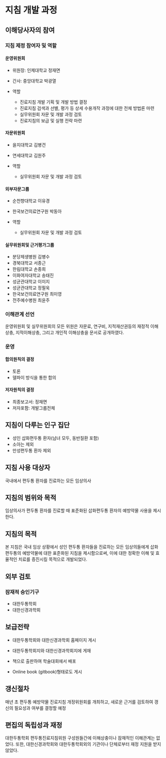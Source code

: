 
# 지침 개발 과정 

## 이해당사자의 참여 
### 지침 제정 참여자 및 역할 

#### 운영위원회 {-}
- 위원장: 인제대학교 정재면
- 간사: 중앙대학교 박광열

- 역할 
  + 진료지침 개발 기획 및 개발 방법 결정
  + 진료지침 검색과 선별, 평가 등 상세 수용개작 과정에 대한 전체 방법론 마련
  + 실무위원회 자문 및 개발 과정 검토 
  + 진료지침의 보급 및 실행 전략 마련

#### 자문위원회 {-}
- 을지대학교 김병건
- 연세대학교 김원주

- 역할 
  + 실무위원회 자문 및 개발 과정 검토 

#### 외부자문그룹 {-}
- 순천향대학교 이유경
- 한국보건의료연구원 박동아

- 역할 
  + 실무위원회 자문 및 개발 과정 검토 

#### 실무위원회및 근거평가그룹 {-}
- 분당제생병원 김병수
- 경북대학교 서종근
- 한림대학교 손종희
- 이화여자대학교 송태진
- 성균관대학교 이미지
- 성균관대학교 정필욱
- 한국보건의료연구원 최미영
- 전주예수병원 최윤주

### 이해관계 선언
운영위원회 및 실무위원회의 모든 위원은 자문료, 연구비, 지적재산권등의 재정적 이해상충, 지적이해상충, 그리고 개인적 이해상충을 문서로 공개하였다. 

<!-- 낸사람: 김병수, 서종근, 손종희, 송태진, 이미지, 정필욱 -->

<!-- 안낸사람: 정재면, 박광열, 최윤주, 최미영 -->

### 운영

#### 합의원칙의 결정 {-}
- 토론
- 델파이 방식을 통한 합의

#### 저자원칙의 결정 {-}
<!-- - 초안:  -->
- 최종보고서: 정재면
- 저자포함: 개발그룹전체


## 지침이 다루는 인구 집단

- 성인 삽화편두통 환자(남녀 모두, 동반질환 포함)
- 소아는 제외
- 만성편두통 환자 제외

## 지침 사용 대상자

국내에서 편두통 환자를 진료하는 모든 임상의사


## 지침의 범위와 목적

임상의사가 편두통 환자를 진료할 때 표준화된 삽화편두통 환자의 예방약물 사용을 제시한다.

## 지침의 목적 
본 지침은 국내 임상 상황에서 성인 편두통 환자들을 진료하는 모든 임상의들에게 삽화편두통의 예방약물에 대한 표준화된 지침을 제시함으로써, 이에 대한 정확한 이해 및 효율적인 치료를 증진시킬 목적으로 개발되었다.

## 외부 검토

### 잠재적 승인기구 {-}
- 대한두통학회
- 대한신경과학회

## 보급전략 
- 대한두통학회와 대한신경과학회 홈페이지 게시
- 대한두통학회지와 대한신경과학회지에 게재

- 책으로 출판하여 학술대회에서 배포
- Online book (gitbook)형태로도 게시

## 갱신절차

매년 초 편두통 예방약물 진료지침 개정위원회를 개최하고, 새로운 근거를 검토하여 갱신의 필요성과 여부를 결정할 예정

## 편집의 독립성과 재정
대한두통학회 편두통진료지침위원 구성원들간에 이해상충이나 잠재적인 이해관계는 없었다. 또한, 대한신경과학회와 대한두통학회외의 기관이나 단체로부터 재정 지원을 받지 않았다.
